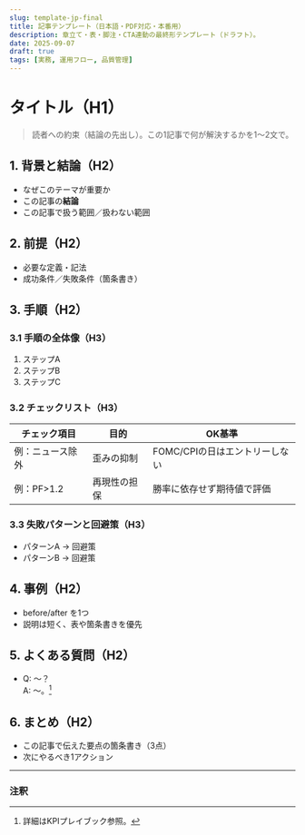 ```yaml
---
slug: template-jp-final
title: 記事テンプレート（日本語・PDF対応・本番用）
description: 章立て・表・脚注・CTA連動の最終形テンプレート（ドラフト）。
date: 2025-09-07
draft: true
tags: [実務, 運用フロー, 品質管理]
---
```


# タイトル（H1）

> 読者への約束（結論の先出し）。この1記事で何が解決するかを1〜2文で。

## 1. 背景と結論（H2）
- なぜこのテーマが重要か
- この記事の**結論**
- この記事で扱う範囲／扱わない範囲

## 2. 前提（H2）
- 必要な定義・記法
- 成功条件／失敗条件（箇条書き）

## 3. 手順（H2）
### 3.1 手順の全体像（H3）
1. ステップA
2. ステップB
3. ステップC

### 3.2 チェックリスト（H3）
| チェック項目 | 目的 | OK基準 |
|---|---|---|
| 例：ニュース除外 | 歪みの抑制 | FOMC/CPIの日はエントリーしない |
| 例：PF>1.2 | 再現性の担保 | 勝率に依存せず期待値で評価 |

### 3.3 失敗パターンと回避策（H3）
- パターンA → 回避策
- パターンB → 回避策

<div className="page-break" />

## 4. 事例（H2）
- before/after を1つ
- 説明は短く、表や箇条書きを優先

## 5. よくある質問（H2）
- Q: 〜？  
  A: 〜。[^1]

## 6. まとめ（H2）
- この記事で伝えた要点の箇条書き（3点）
- 次にやるべき1アクション

---

### 注釈
[^1]: 詳細はKPIプレイブック参照。

